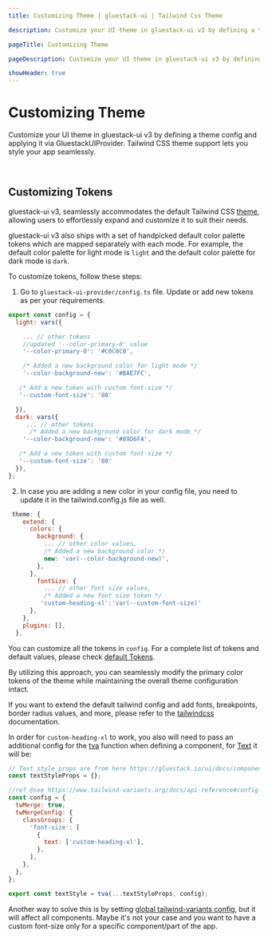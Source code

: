```yaml
---
title: Customizing Theme | gluestack-ui | Tailwind Css Theme

description: Customize your UI theme in gluestack-ui v3 by defining a theme config and applying it via GluestackUIProvider. Tailwind CSS theme support lets you style your app seamlessly.

pageTitle: Customizing Theme

pageDescription: Customize your UI theme in gluestack-ui v3 by defining a theme config and applying it via GluestackUIProvider. Tailwind CSS theme support lets you style your app seamlessly.

showHeader: true
---
```


# Customizing Theme

Customize your UI theme in gluestack-ui v3 by defining a theme config and applying it via GluestackUIProvider. Tailwind CSS theme support lets you style your app seamlessly.

<br />

## Customizing Tokens

gluestack-ui v3, seamlessly accommodates the default Tailwind CSS [theme](https://tailwindcss.com/docs/theme), allowing users to effortlessly expand and customize it to suit their needs.

gluestack-ui v3 also ships with a set of handpicked default color palette tokens which are mapped separately with each mode. For example, the default color palette for light mode is `light` and the default color palette for dark mode is `dark`.

To customize tokens, follow these steps:

1. Go to `gluestack-ui-provider/config.ts` file. Update or add new tokens as per your requirements.

```jsx
export const config = {
  light: vars({

    ... // other tokens
    //updated '--color-primary-0' value
    '--color-primary-0': '#C0C0C0',

    /* Added a new background color for light mode */
    '--color-background-new': '#BAE7FC',

   /* Add a new token with custom font-size */
   '--custom-font-size': '80'

  }),
  dark: vars({
     ... // other tokens
      /* Added a new background color for dark mode */
    '--color-background-new': '#89D6FA',

   /* Add a new token with custom font-size */
   '--custom-font-size': '80'
  }),
};

```

2. In case you are adding a new color in your config file, you need to update it in the tailwind.config.js file as well.

```jsx
 theme: {
    extend: {
      colors: {
        background: {
          ... // other color values,
          /* Added a new background color */
          new: 'var(--color-background-new)',
        },
      },
        fontSize: {
          ... // other font size values,
          /* Added a new font size token */
         'custom-heading-xl':'var(--custom-font-size)'
      },
    },
    plugins: [],
  },
```

You can customize all the tokens in `config`. For a complete list of tokens and default values, please check [default Tokens](https://gluestack.io/ui/docs/home/theme-configuration/default-tokens).

By utilizing this approach, you can seamlessly modify the primary color tokens of the theme while maintaining the overall theme configuration intact.

If you want to extend the default tailwind config and add fonts, breakpoints, border radius values, and more, please refer to the [tailwindcss](https://tailwindcss.com/docs/theme#customizing-the-default-theme) documentation.

In order for `custom-heading-xl` to work, you also will need to pass an additional config for the [tva](https://gluestack.io/ui/docs/home/getting-started/gluestack-ui-nativewind-utils#tva-tailwind-variant-authority) function when defining a component, for [Text](https://gluestack.io/ui/docs/components/text) it will be:

```jsx
// Text style props are from here https://gluestack.io/ui/docs/components/text (step 3, the one from styles.tsx)
const textStyleProps = {};

//ref @see https://www.tailwind-variants.org/docs/api-reference#config-optional
const config = {
  twMerge: true,
  twMergeConfig: {
    classGroups: {
      'font-size': [
        {
          text: ['custom-heading-xl'],
        },
      ],
    },
  },
};

export const textStyle = tva(...textStyleProps, config);
```

Another way to solve this is by setting [global tailwind-variants config](https://www.tailwind-variants.org/docs/config#global-config), but it will affect all components. Maybe it's not your case and you want to have a custom font-size only for a specific component/part of the app.
